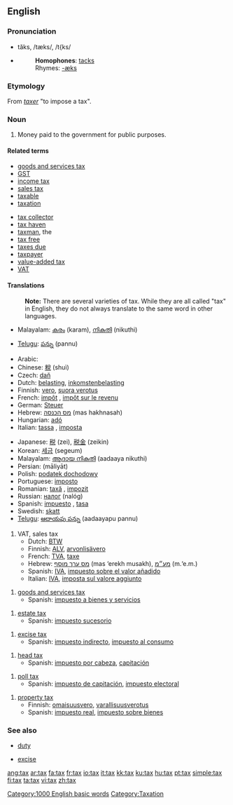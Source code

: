 ==English==

===Pronunciation===
*tăks, /tæks/, /t{ks/
*{{audio|en-us-tax.ogg|Audio (US)}}
*:'''Homophones''': [[tacks]]
*:Rhymes: [[Rhymes:English:-æks|-æks]]

===Etymology===
From {{OF.}} ''[[taxer]]'' "to impose a tax".

===Noun===
{{wikipedia}}
{{en-noun|es|-}}

# Money paid to the government for public purposes.

====Related terms====
{{top}}
*[[goods and services tax]]
*[[GST]]
*[[income tax]]
*[[sales tax]]
*[[taxable]]
*[[taxation]]
{{mid}}
*[[tax collector]]
*[[tax haven]]
*[[taxman]], the
*[[tax free]]
*[[taxes due]]
*[[taxpayer]]
*[[value-added tax]]
*[[VAT]]
{{bottom}}

====Translations====

:'''Note:''' There are several varieties of tax. While they are all called "tax" in English, they do not always translate to the same word in other languages.

{{trans-top|tax}}
*Malayalam: [[കരം]] (karam), [[നികുതി]] (nikuthi)
{{trans-mid}}
*[[Telugu]]: [[పన్ను]] (pannu)
{{trans-bottom}}

{{trans-top|Income tax}}
*Arabic: {{ARchar|[[ضريبة]]}} {{Unicode|(ɖarí:ba)}} {{f}}
*Chinese: [[稅]] (shuì)
*Czech: [[daň]] {{f}}
*Dutch: [[belasting]], [[inkomstenbelasting]]
*Finnish: [[vero]], [[suora verotus]]
*French: [[impôt]] {{m}}, [[impôt sur le revenu]] {{m}}
*German: [[Steuer]] {{f}}
*Hebrew: [[מס הכנסה]] (mas hakhnasah) {{m}}
*Hungarian: [[adó]]
*Italian: [[tassa]] {{f}}, [[imposta]] {{f}}
{{trans-mid}}
*Japanese: [[税]] (zei), [[税金]] (zeikin)
*Korean: [[세금]] (segeum)
*Malayalam: [[ആദായ നികുതി]] (aadaaya nikuthi)
*Persian: {{FAchar|[[مالیات]]}} (māliyāt)
*Polish: [[podatek dochodowy]] {{m}}
*Portuguese: [[imposto]] {{m}}
*Romanian: [[taxă]] {{f}}, [[impozit]] {{n}}
*Russian: [[налог]] (nalóg) {{m}}
*Spanish: [[impuesto]] {{m}}, [[tasa]] {{f}}
*Swedish: [[skatt]]
*[[Telugu]]: [[ఆదాయపు పన్ను]] (aadaayapu pannu)
{{trans-bottom}}

# VAT, sales tax
#*Dutch: [[BTW]]
#*Finnish: [[ALV]], [[arvonlisävero]]
#*French: [[TVA]], [[taxe]]
#*Hebrew: [[מס ערך מוסף]] (mas ‘erekh musakh), [[מע״מ]] (m.‘e.m.)
#*Spanish: [[IVA]], [[impuesto sobre el valor añadido]]
#*Italian: [[IVA#Italian|IVA]], [[imposta sul valore aggiunto]]

# [[goods and services tax]]
#*Spanish: [[impuesto a bienes y servicios]]

# [[estate tax]]
#*Spanish: [[impuesto sucesorio]]

# [[excise tax]]
#*Spanish: [[impuesto indirecto]], [[impuesto al consumo]]

# [[head tax]]
#*Spanish: [[impuesto por cabeza]], [[capitación]]

# [[poll tax]]
#*Spanish: [[impuesto de capitación]], [[impuesto electoral]]

# [[property tax]]
#*Finnish: [[omaisuusvero]], [[varallisuusverotus]]
#*Spanish: [[impuesto real]], [[impuesto sobre bienes]]

===See also===
{{top}}
*[[duty]]
{{mid}}
*[[excise]]
{{bottom}}

[[Category:1000 English basic words]]
[[Category:Taxation]]

[[ang:tax]]
[[ar:tax]]
[[fa:tax]]
[[fr:tax]]
[[io:tax]]
[[it:tax]]
[[kk:tax]]
[[ku:tax]]
[[hu:tax]]
[[pt:tax]]
[[simple:tax]]
[[fi:tax]]
[[ta:tax]]
[[vi:tax]]
[[zh:tax]]